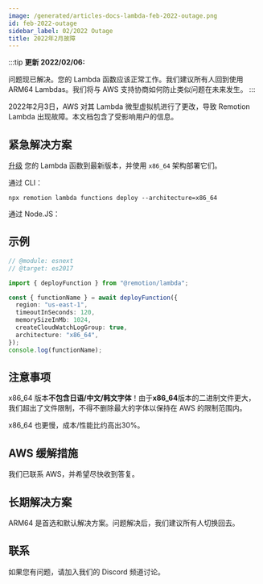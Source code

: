 ```yaml
---
image: /generated/articles-docs-lambda-feb-2022-outage.png
id: feb-2022-outage
sidebar_label: 02/2022 Outage
title: 2022年2月故障
---
```


:::tip
**更新 2022/02/06:**

问题现已解决。您的 Lambda 函数应该正常工作。我们建议所有人回到使用 ARM64 Lambdas。我们将与 AWS 支持协商如何防止类似问题在未来发生。
:::

2022年2月3日，AWS 对其 Lambda 微型虚拟机进行了更改，导致 Remotion Lambda 出现故障。本文档包含了受影响用户的信息。

## 紧急解决方案

[升级](/docs/lambda/upgrading) 您的 Lambda 函数到最新版本，并使用 `x86_64` 架构部署它们。

通过 CLI：

```
npx remotion lambda functions deploy --architecture=x86_64
```

通过 Node.JS：

## 示例

```ts
// @module: esnext
// @target: es2017

import { deployFunction } from "@remotion/lambda";

const { functionName } = await deployFunction({
  region: "us-east-1",
  timeoutInSeconds: 120,
  memorySizeInMb: 1024,
  createCloudWatchLogGroup: true,
  architecture: "x86_64",
});
console.log(functionName);
```

## 注意事项

x86_64 版本**不包含日语/中文/韩文字体**！由于**x86_64**版本的二进制文件更大，我们超出了文件限制，不得不删除最大的字体以保持在 AWS 的限制范围内。

x86_64 也更慢，成本/性能比约高出30%。

## AWS 缓解措施

我们已联系 AWS，并希望尽快收到答复。

## 长期解决方案

ARM64 是首选和默认解决方案。问题解决后，我们建议所有人切换回去。

## 联系

如果您有问题，请加入我们的 Discord 频道讨论。 



